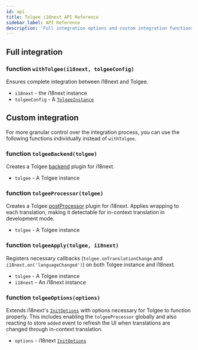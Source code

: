 ```yaml
---
id: api
title: Tolgee i18next API Reference
sidebar_label: API Reference
description: 'Full integration options and custom integration functions for granular control over i18next and Tolgee integration.'
---
```


## Full integration

### function `withTolgee(i18next, tolgeeConfig)`

Ensures complete integration between i18next and Tolgee.

- `i18next` - the i18next instance
- `tolgeeConfig` - A [`TolgeeInstance`](/api/core_package/tolgee.mdx)

## Custom integration

For more granular control over the integration process, you can use the following functions individually instead of `withTolgee`.

### function `tolgeeBackend(tolgee)`

Creates a Tolgee [backend](https://www.i18next.com/misc/creating-own-plugins#backend) plugin for i18next.

- `tolgee` - A Tolgee instance

### function `tolgeeProcessor(tolgee)`

Creates a Tolgee [postProcessor](https://www.i18next.com/misc/creating-own-plugins#post-processor) plugin for i18next.
Applies wrapping to each translation, making it detectable for in-context translation in development mode.

- `tolgee` - A Tolgee instance

### function `tolgeeApply(tolgee, i18next)`

Registers necessary callbacks (`tolgee.onTranslationChange` and `i18next.on('languageChanged')`) on both Tolgee instance and i18next.

- `tolgee` - A Tolgee instance
- `i18next` - An i18next instance

### function `tolgeeOptions(options)`

Extends i18next's [`InitOptions`](https://www.i18next.com/overview/configuration-options) with options necessary for Tolgee to function properly. This includes enabling the `tolgeeProcessor` globally and also reacting to store `added` event to refresh the UI when translations are changed through in-context translation.

- `options` - i18next [`InitOptions`](https://www.i18next.com/overview/configuration-options)
